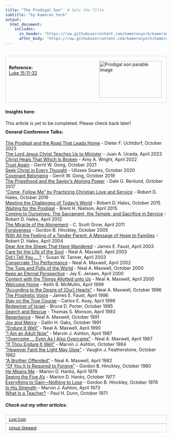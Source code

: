 ```yaml
---
title: "The Prodigal Son"  # Sets the Title.
subtitle: "by Kameron York"
output:
  html_document:
    includes:
      in_header: "https://raw.githubusercontent.com/kameronyork/kameronyork.github.io/main/parables/headers/prodigal-son-header.html"
      after_body: "https://raw.githubusercontent.com/kameronyork/kameronyork.github.io/main/parables/footer.html"
---
```

<br>
<div style="border: 1px solid lightgray; padding: 10px; overflow: hidden;">
<img src="https://raw.githubusercontent.com/kameronyork/kameronyork.github.io/main/docs/assets/prodigal-son.jpg" alt="Prodigal son parable image" style="float: right; width: 195px; height: 115px; padding: 5px;">
<br>
<h4 style="text-align: left; margin: 0;">Reference:</h4>
<p style="text-align: left; margin: 0;">
<a href="https://www.churchofjesuschrist.org/study/scriptures/nt/luke/15?lang=eng&id=11-32#p11" target="_blank">Luke 15:11-32</a>
</p>
</div>

#### Insights here:

This article is yet to be completed. Please check back later!


<div style="margin-top: -10px;">
#### General Conference Talks:
<a href="https://www.churchofjesuschrist.org/study/general-conference/2023/10/45uchtdorf">The Prodigal and the Road That Leads Home</a> - Dieter F. Uchtdorf, October 2023<br>
<a href="https://www.churchofjesuschrist.org/study/general-conference/2023/04/34uceda">The Lord Jesus Christ Teaches Us to Minister</a> - Juan A. Uceda, April 2023<br>
<a href="https://www.churchofjesuschrist.org/study/general-conference/2022/04/42wright">Christ Heals That Which Is Broken</a> - Amy A. Wright, April 2022<br>
<a href="https://www.churchofjesuschrist.org/study/general-conference/2021/10/51gong">Trust Again</a> - Gerrit W. Gong, October 2021<br>
<a href="https://www.churchofjesuschrist.org/study/general-conference/2020/10/43soares">Seek Christ in Every Thought</a> - Ulisses Soares, October 2020<br>
<a href="https://www.churchofjesuschrist.org/study/general-conference/2019/10/41gong">Covenant Belonging</a> - Gerrit W. Gong, October 2019<br>
<a href="https://www.churchofjesuschrist.org/study/general-conference/2017/10/the-priesthood-and-the-saviors-atoning-power">The Priesthood and the Savior’s Atoning Power</a> - Dale G. Renlund, October 2017<br>
<a href="https://www.churchofjesuschrist.org/study/general-conference/2016/10/come-follow-me-by-practicing-christian-love-and-service">“Come, Follow Me” by Practicing Christian Love and Service</a> - Robert D. Hales, October 2016<br>
<a href="https://www.churchofjesuschrist.org/study/general-conference/2015/10/meeting-the-challenges-of-todays-world">Meeting the Challenges of Today’s World</a> - Robert D. Hales, October 2015<br>
<a href="https://www.churchofjesuschrist.org/study/general-conference/2015/04/waiting-for-the-prodigal">Waiting for the Prodigal</a> - Brent H. Nielson, April 2015<br>
<a href="https://www.churchofjesuschrist.org/study/general-conference/2012/04/coming-to-ourselves-the-sacrament-the-temple-and-sacrifice-in-service">Coming to Ourselves: The Sacrament, the Temple, and Sacrifice in Service</a> - Robert D. Hales, April 2012<br>
<a href="https://www.churchofjesuschrist.org/study/general-conference/2011/04/the-miracle-of-the-atonement">The Miracle of the Atonement</a> - C. Scott Grow, April 2011<br>
<a href="https://www.churchofjesuschrist.org/study/general-conference/2005/10/forgiveness">Forgiveness</a> - Gordon B. Hinckley, October 2005<br>
<a href="https://www.churchofjesuschrist.org/study/general-conference/2004/04/with-all-the-feeling-of-a-tender-parent-a-message-of-hope-to-families">With All the Feeling of a Tender Parent: A Message of Hope to Families</a> - Robert D. Hales, April 2004<br>
<a href="https://www.churchofjesuschrist.org/study/general-conference/2003/04/dear-are-the-sheep-that-have-wandered">Dear Are the Sheep That Have Wandered</a> - James E. Faust, April 2003<br>
<a href="https://www.churchofjesuschrist.org/study/general-conference/2003/04/care-for-the-life-of-the-soul">Care for the Life of the Soul</a> - Neal A. Maxwell, April 2003<br>
<a href="https://www.churchofjesuschrist.org/study/general-conference/2003/04/did-i-tell-you">Did I Tell You … ?</a> - Susan W. Tanner, April 2003<br>
<a href="https://www.churchofjesuschrist.org/study/general-conference/2002/04/consecrate-thy-performance">Consecrate Thy Performance</a> - Neal A. Maxwell, April 2002<br>
<a href="https://www.churchofjesuschrist.org/study/general-conference/2000/10/the-tugs-and-pulls-of-the-world">The Tugs and Pulls of the World</a> - Neal A. Maxwell, October 2000<br>
<a href="https://www.churchofjesuschrist.org/study/general-conference/2000/04/keep-an-eternal-perspective">Keep an Eternal Perspective</a> - Jay E. Jensen, April 2000<br>
<a href="https://www.churchofjesuschrist.org/study/general-conference/2000/04/content-with-the-things-allotted-unto-us">Content with the Things Allotted unto Us</a> - Neal A. Maxwell, April 2000<br>
<a href="https://www.churchofjesuschrist.org/study/general-conference/1999/04/welcome-home">Welcome Home</a> - Keith B. McMullin, April 1999<br>
<a href="https://www.churchofjesuschrist.org/study/general-conference/1996/10/according-to-the-desire-of-our-hearts">“According to the Desire of [Our] Hearts”</a> - Neal A. Maxwell, October 1996<br>
<a href="https://www.churchofjesuschrist.org/study/general-conference/1996/04/the-prophetic-voice">The Prophetic Voice</a> - James E. Faust, April 1996<br>
<a href="https://www.churchofjesuschrist.org/study/general-conference/1996/04/stay-on-the-true-course">Stay on the True Course</a> - Carlos E. Asay, April 1996<br>
<a href="https://www.churchofjesuschrist.org/study/general-conference/1995/10/redeemer-of-israel">Redeemer of Israel</a> - Bruce D. Porter, October 1995<br>
<a href="https://www.churchofjesuschrist.org/study/general-conference/1993/04/search-and-rescue">Search and Rescue</a> - Thomas S. Monson, April 1993<br>
<a href="https://www.churchofjesuschrist.org/study/general-conference/1991/10/repentance">Repentance</a> - Neal A. Maxwell, October 1991<br>
<a href="https://www.churchofjesuschrist.org/study/general-conference/1991/10/joy-and-mercy">Joy and Mercy</a> - Dallin H. Oaks, October 1991<br>
<a href="https://www.churchofjesuschrist.org/study/general-conference/1990/04/endure-it-well">“Endure It Well”</a> - Neal A. Maxwell, April 1990<br>
<a href="https://www.churchofjesuschrist.org/study/general-conference/1987/04/i-am-an-adult-now">“I Am an Adult Now”</a> - Marvin J. Ashton, April 1987<br>
<a href="https://www.churchofjesuschrist.org/study/general-conference/1987/04/overcome-even-as-i-also-overcame">“Overcome … Even As I Also Overcame”</a> - Neal A. Maxwell, April 1987<br>
<a href="https://www.churchofjesuschrist.org/study/general-conference/1984/10/if-thou-endure-it-well">“If Thou Endure It Well”</a> - Marvin J. Ashton, October 1984<br>
<a href="https://www.churchofjesuschrist.org/study/general-conference/1982/10/however-faint-the-light-may-glow">“However Faint the Light May Glow”</a> - Vaughn J. Featherstone, October 1982<br>
<a href="https://www.churchofjesuschrist.org/study/general-conference/1982/04/a-brother-offended">“A Brother Offended”</a> - Neal A. Maxwell, April 1982<br>
<a href="https://www.churchofjesuschrist.org/study/general-conference/1980/10/of-you-it-is-required-to-forgive">“Of You It Is Required to Forgive”</a> - Gordon B. Hinckley, October 1980<br>
<a href="https://www.churchofjesuschrist.org/study/general-conference/1979/04/he-means-me">He Means Me</a> - Marion D. Hanks, April 1979<br>
<a href="https://www.churchofjesuschrist.org/study/general-conference/1977/10/seeing-the-five-a-s">Seeing the Five A’s</a> - Marion D. Hanks, October 1977<br>
<a href="https://www.churchofjesuschrist.org/study/general-conference/1976/10/everything-to-gain-nothing-to-lose">Everything to Gain—Nothing to Lose</a> - Gordon B. Hinckley, October 1976<br>
<a href="https://www.churchofjesuschrist.org/study/general-conference/1973/04/in-his-strength">In His Strength</a> - Marvin J. Ashton, April 1973<br>
<a href="https://www.churchofjesuschrist.org/study/general-conference/1971/10/what-is-a-teacher">What Is a Teacher?</a> - Paul H. Dunn, October 1971<br>



##### Check out my other articles:

<link rel="stylesheet" href="https://kameronyork.github.io/scripting/themify-icons/themify-icons.css">
<div class="container">
<div class="row">
<div class="col-12 text-md-left">
<nav class="pagination mt-3">
<a class="nav nav-prev" href="https://www.kameronyork.com/parables/lost-coin.html" style="background-color: transparent; color: black; padding: 5px 10px; border: 1px solid lightgray; cursor: pointer; white-space: nowrap; font-size: 12px; display: flex; align-items: center;" 
onmouseover="this.style.backgroundColor='lightgray';" 
onmouseout="this.style.backgroundColor='transparent';" 
onmousedown="this.style.backgroundColor='gray';" 
onmouseup="this.style.backgroundColor='lightgray';">
<i class="ti-arrow-left mr-2"></i>
<span style="display: none;" class="d-md-inline-block">Lost Coin</span>
<span style="display: inline-block;" class="d-md-none">Lost Coin</span>
</a>
<a class="nav nav-next ml-3" href="https://www.kameronyork.com/parables/unjust-steward.html" style="background-color: transparent; color: black; padding: 5px 10px; border: 1px solid lightgray; cursor: pointer; white-space: nowrap; font-size: 12px; display: flex; align-items: center;" 
onmouseover="this.style.backgroundColor='lightgray';" 
onmouseout="this.style.backgroundColor='transparent';" 
onmousedown="this.style.backgroundColor='gray';" 
onmouseup="this.style.backgroundColor='lightgray';">
<span style="display: none;" class="d-md-inline-block">Unjust Steward</span>
<span style="display: inline-block;" class="d-md-none">Unjust Steward</span>
<i class="ti-arrow-right ml-2"></i>
</a>
</nav>
</div>
</div>
</div>